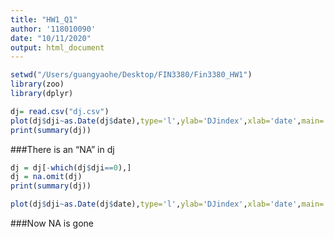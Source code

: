 ```yaml
---
title: "HW1_Q1"
author: '118010090'
date: "10/11/2020"
output: html_document
---
```

```r
setwd("/Users/guangyaohe/Desktop/FIN3380/Fin3380_HW1")
library(zoo)
library(dplyr)
```

```r
dj= read.csv("dj.csv")
plot(dj$dji~as.Date(dj$date),type='l',ylab='DJindex',xlab='date',main='DJ Index')
print(summary(dj))
```
###There is an "NA" in dj

```r
dj = dj[-which(dj$dji==0),]
dj = na.omit(dj)
print(summary(dj))

plot(dj$dji~as.Date(dj$date),type='l',ylab='DJindex',xlab='date',main='DJ Index')
```
###Now NA is gone
